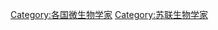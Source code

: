 {{Commons category|Microbiologists from the Soviet Union}}
[[Category:各国微生物学家|Category:各国微生物学家]]
[[Category:苏联生物学家|Category:苏联生物学家]]